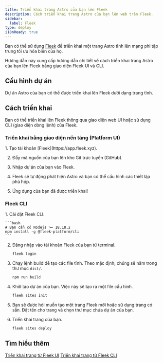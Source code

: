 ```yaml
---
title: Triển khai trang Astro của bạn lên Fleek
description: Cách triển khai trang Astro của bạn lên web trên Fleek.
sidebar:
  label: Fleek
type: deploy
i18nReady: true
---
```



Bạn có thể sử dụng [Fleek](http://fleek.xyz/) để triển khai một trang Astro tĩnh lên mạng phi tập trung tối ưu hóa biên của họ.

Hướng dẫn này cung cấp hướng dẫn chi tiết về cách triển khai trang Astro của bạn lên Fleek bằng giao diện Fleek UI và CLI.

## Cấu hình dự án

Dự án Astro của bạn có thể được triển khai lên Fleek dưới dạng trang tĩnh.

## Cách triển khai

Bạn có thể triển khai lên Fleek thông qua giao diện web UI hoặc sử dụng CLI (giao diện dòng lệnh) của Fleek.

### Triển khai bằng giao diện nền tảng (Platform UI)

<Steps>
1. Tạo tài khoản [Fleek](https://app.fleek.xyz).

2. Đẩy mã nguồn của bạn lên kho Git trực tuyến (GitHub).

3. Nhập dự án của bạn vào Fleek.

4. Fleek sẽ tự động phát hiện Astro và bạn có thể cấu hình các thiết lập phù hợp.

5. Ứng dụng của bạn đã được triển khai!
</Steps>


### Fleek CLI

<Steps>
1. Cài đặt Fleek CLI.

    ```bash
    # Bạn cần có Nodejs >= 18.18.2
    npm install -g @fleek-platform/cli
    ```
2. Đăng nhập vào tài khoản Fleek của bạn từ terminal.

    ```bash
    fleek login
    ```

3. Chạy lệnh build để tạo các file tĩnh. Theo mặc định, chúng sẽ nằm trong thư mục `dist/`.

    ```bash
    npm run build
    ```

4. Khởi tạo dự án của bạn. Việc này sẽ tạo ra một file cấu hình.

    ```bash
    fleek sites init
    ```

5. Bạn sẽ được hỏi muốn tạo một trang Fleek mới hoặc sử dụng trang có sẵn. Đặt tên cho trang và chọn thư mục chứa dự án của bạn.

6. Triển khai trang của bạn.

    ```bash
    fleek sites deploy
    ```

</Steps>

## Tìm hiểu thêm

<ReadMore>[Triển khai trang từ Fleek UI](https://fleek.xyz/docs/platform/deployments/)</ReadMore>
<ReadMore>[Triển khai trang từ Fleek CLI](https://fleek.xyz/docs/cli/hosting/)</ReadMore>